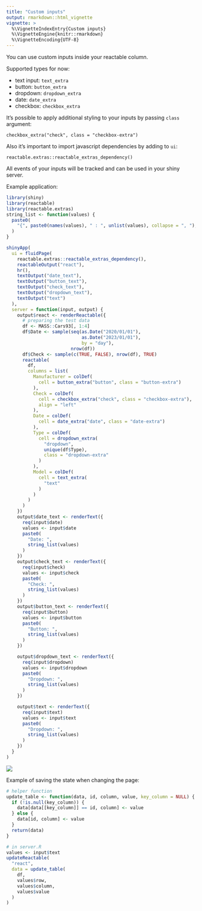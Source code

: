 ```yaml
---
title: "Custom inputs"
output: rmarkdown::html_vignette
vignette: >
  %\VignetteIndexEntry{Custom inputs}
  %\VignetteEngine{knitr::rmarkdown}
  %\VignetteEncoding{UTF-8}
---
```


You can use custom inputs inside your reactable column.

Supported types for now:

- text input: `text_extra`
- button: `button_extra`
- dropdown: `dropdown_extra`
- date: `date_extra`
- checkbox: `checkbox_extra`

It's possible to apply additional styling to your inputs by passing `class` argument:

`checkbox_extra("check", class = "checkbox-extra")`

Also it's important to import javascript dependencies by adding to `ui`:

`reactable.extras::reactable_extras_dependency()`

All events of your inputs will be tracked and can be used in your shiny server.

Example application:

```r
library(shiny)
library(reactable)
library(reactable.extras)
string_list <- function(values) {
  paste0(
    "{", paste0(names(values), " : ", unlist(values), collapse = ", "), "}"
  )
}

shinyApp(
  ui = fluidPage(
    reactable.extras::reactable_extras_dependency(),
    reactableOutput("react"),
    hr(),
    textOutput("date_text"),
    textOutput("button_text"),
    textOutput("check_text"),
    textOutput("dropdown_text"),
    textOutput("text")
  ),
  server = function(input, output) {
    output$react <- renderReactable({
      # preparing the test data
      df <- MASS::Cars93[, 1:4]
      df$Date <- sample(seq(as.Date("2020/01/01"),
                            as.Date("2023/01/01"),
                            by = "day"),
                        nrow(df))
      df$Check <- sample(c(TRUE, FALSE), nrow(df), TRUE)
      reactable(
        df,
        columns = list(
          Manufacturer = colDef(
            cell = button_extra("button", class = "button-extra")
          ),
          Check = colDef(
            cell = checkbox_extra("check", class = "checkbox-extra"),
            align = "left"
          ),
          Date = colDef(
            cell = date_extra("date", class = "date-extra")
          ),
          Type = colDef(
            cell = dropdown_extra(
              "dropdown",
              unique(df$Type),
              class = "dropdown-extra"
            )
          ),
          Model = colDef(
            cell = text_extra(
              "text"
            )
          )
        )
      )
    })
    output$date_text <- renderText({
      req(input$date)
      values <- input$date
      paste0(
        "Date: ",
        string_list(values)
      )
    })
    output$check_text <- renderText({
      req(input$check)
      values <- input$check
      paste0(
        "Check: ",
        string_list(values)
      )
    })
    output$button_text <- renderText({
      req(input$button)
      values <- input$button
      paste0(
        "Button: ",
        string_list(values)
      )
    })

    output$dropdown_text <- renderText({
      req(input$dropdown)
      values <- input$dropdown
      paste0(
        "Dropdown: ",
        string_list(values)
      )
    })

    output$text <- renderText({
      req(input$text)
      values <- input$text
      paste0(
        "Dropdown: ",
        string_list(values)
      )
    })
  }
)

```

![](images/custom-inputs.gif)

Example of saving the state when changing the page:

```R
# helper function
update_table <- function(data, id, column, value, key_column = NULL) {
  if (!is.null(key_column)) {
    data[data[[key_column]] == id, column] <- value
  } else {
    data[id, column] <- value
  }
  return(data)
}

# in server.R
values <- input$text
updateReactable(
  "react",
  data = update_table(
    df,
    values$row,
    values$column,
    values$value
  )
)
```
